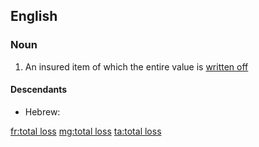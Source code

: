 ==English==

===Noun===
{{en-noun|head=[[total]] [[loss]]|es}}

# {{context|accounting|lang=en}} An insured item of which the entire value is [[write off|written off]]

====Descendants====
* Hebrew: {{l|he|טוטל לוס|tr=totál los}}

[[fr:total loss]]
[[mg:total loss]]
[[ta:total loss]]
